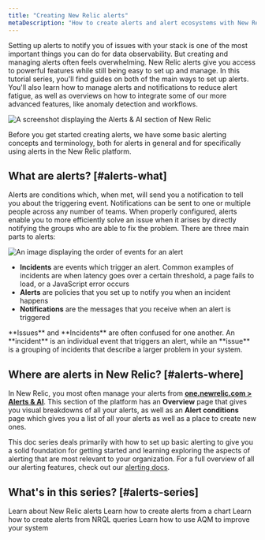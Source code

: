 ```yaml
---
title: "Creating New Relic alerts"
metaDescription: "How to create alerts and alert ecosystems with New Relic"
---
```




Setting up alerts to notify you of issues with your stack is one of the most important things you can do for data observability. But creating and managing alerts often feels overwhelming. New Relic alerts give you access to powerful features while still being easy to set up and manage. In this tutorial series, you'll find guides on both of the main ways to set up alerts. You'll also learn how to manage alerts and notifications to reduce alert fatigue, as well as overviews on how to integrate some of our more advanced features, like anomaly detection and workflows.

<img
    title="New Relic alerts"
    alt="A screenshot displaying the Alerts & AI section of New Relic"
    src={alertsMain}
/>

Before you get started creating alerts, we have some basic alerting concepts and terminology, both for alerts in general and for specifically using alerts in the New Relic platform.

## What are alerts? [#alerts-what]

Alerts are conditions which, when met, will send you a notification to tell you about the triggering event. Notifications can be sent to one or multiple people across any number of teams. When properly configured, alerts enable you to more efficiently solve an issue when it arises by directly notifying the groups who are able to fix the problem.  There are three main parts to alerts:

<img
    title="Alert flow"
    alt="An image displaying the order of events for an alert"
    src={alertsFlow}
/>

* **Incidents** are events which trigger an alert. Common examples of incidents are when latency goes over a certain threshold, a page fails to load, or a JavaScript error occurs
* **Alerts** are policies that you set up to notify you when an incident happens
* **Notifications** are the messages that you receive when an alert is triggered

<Callout variant="tip">
**Issues** and **Incidents** are often confused for one another. An **incident** is an individual event that triggers an alert, while an **issue** is a grouping of incidents that describe a larger problem in your system.
    </Callout>

## Where are alerts in New Relic? [#alerts-where]

In New Relic, you most often manage your alerts from [**one.newrelic.com > Alerts & AI**](https://one.newrelic.com/alerts-ai). This section of the platform has an **Overview** page that gives you visual breakdowns of all your alerts, as well as an **Alert conditions** page which gives you a list of all your alerts as well as a place to create new ones.

This doc series deals primarily with how to set up basic alerting to give you a solid foundation for getting started and learning exploring the aspects of alerting that are most relevant to your organization. For a full overview of all our alerting features, check out our [alerting docs](/docs/alerts-applied-intelligence/overview/).

## What's in this series? [#alerts-series]

<DocTiles>
  <DocTile title='New Relic alerts' path="/docs/tutorial-create-alerts/create-new-relic-alerts/" label={{text: "You are here", color: "orange"}}> Learn about New Relic alerts</DocTile>
  <DocTile title='Create alerts from charts' path="/docs/tutorial-create-alerts/create-chart-alerts/"> Learn how to create alerts from a chart</DocTile>
  <DocTile title='Create NRQL alerts' path="/docs/tutorial-create-alerts/create-nrql-alerts/"> Learn how to create alerts from NRQL queries</DocTile>
  <DocTile title='Improve your stack with alerts' path="/docs/tutorial-create-alerts/improve-with-alerts/"> Learn how to use AQM to improve your system</DocTile>
</DocTiles>